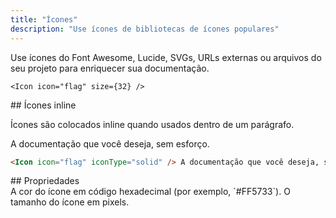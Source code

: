 ```yaml
---
title: "Ícones"
description: "Use ícones de bibliotecas de ícones populares"
---
```



Use ícones do Font Awesome, Lucide, SVGs, URLs externas ou arquivos do seu projeto para enriquecer sua documentação.

<Icon icon="flag" size={32} />

```mdx Icon example
<Icon icon="flag" size={32} />
```

<div id="inline-icons">
  ## Ícones inline
</div>

Ícones são colocados inline quando usados dentro de um parágrafo.

<Icon icon="flag" iconType="solid" /> A documentação que você deseja, sem esforço.

```markdown Inline icon example
<Icon icon="flag" iconType="solid" /> A documentação que você deseja, sem esforço.
```

<div id="properties">
  ## Propriedades
</div>

<IconsRequired />

<ResponseField name="color" type="string">
  A cor do ícone em código hexadecimal (por exemplo, `#FF5733`).
</ResponseField>

<ResponseField name="size" type="number">
  O tamanho do ícone em pixels.
</ResponseField>